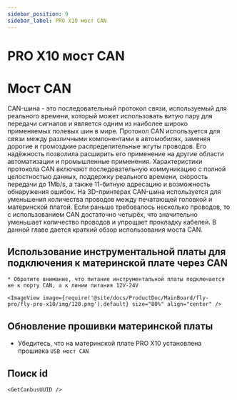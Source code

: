 ```yaml
---
sidebar_position: 9
sidebar_label: PRO X10 мост CAN
---
```


# PRO X10 мост CAN



# Мост CAN

CAN-шина - это последовательный протокол связи, используемый для реального времени, который может использовать витую пару для передачи сигналов и является одним из наиболее широко применяемых полевых шин в мире. Протокол CAN используется для связи между различными компонентами в автомобилях, заменяя дорогие и громоздкие распределительные жгуты проводов. Его надёжность позволила расширить его применение на другие области автоматизации и промышленные применения. Характеристики протокола CAN включают последовательную коммуникацию с полной целостностью данных, поддержку реального времени, скорость передачи до 1Mb/s, а также 11-битную адресацию и возможность обнаружения ошибок.
На 3D-принтерах CAN-шина используется для уменьшения количества проводов между печатающей головкой и материнской платой. Если раньше требовалось несколько проводов, то с использованием CAN достаточно четырёх, что значительно уменьшает количество проводов и упрощает прокладку кабелей.
В данной главе дается краткий обзор использования моста CAN.

## Использование инструментальной платы для подключения к материнской плате через CAN

    * Обратите внимание, что питание инструментальной платы подключается не к порту CAN, а к линии питания 12V-24V

    <ImageView image={require('@site/docs/ProductDoc/MainBoard/fly-pro/fly-pro-x10/img/120.png').default} size="80%" align="center" />

## Обновление прошивки материнской платы

* Убедитесь, что на материнской плате PRO X10 установлена прошивка `USB мост CAN`

## Поиск id

    <GetCanbusUUID />